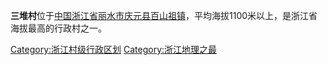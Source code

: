{{expand|time=2017-01-05T14:47:17+00:00}}
{{unreferenced|time=2017-01-05T14:47:17+00:00}}
{{Infobox
|above        = 三堆村
|abovestyle   = text-align:center;font-size:120%; padding:5px; line-height:130%; background:#e2e4ff
|image        = 
|imagestyle   = 
|caption      = 
|captionstyle = 
|label1   = 国家
|data1    = {{PRC}}
|label2   = 所属行政区
|data2    = [[浙江省|浙江省]][[丽水市|丽水市]][[庆元县|庆元县]][[百山祖镇|百山祖镇]]
|label3   = 面积
|data3    = 
|label4   = 常住人口
|data4    = 
|label5   = 流动人口
|data5    = 
|label6   = 邮政编码
|data6    = 
|label7   = 车牌号
|data7    = 
|label8   = 主要姓氏
|data8    = 
|label9   = 重要人物
|data9    = 
|label10   = 官方网站
|data10    = 
|belowstyle =
|below = 
}}
'''三堆村'''位于[[中华人民共和国|中国]][[浙江省|浙江省]][[丽水市|丽水市]][[庆元县|庆元县]][[百山祖镇|百山祖镇]]，平均海拔1100米以上，是浙江省海拔最高的行政村之一。
[[Category:浙江村级行政区划|Category:浙江村级行政区划]]
[[Category:浙江地理之最|Category:浙江地理之最]]